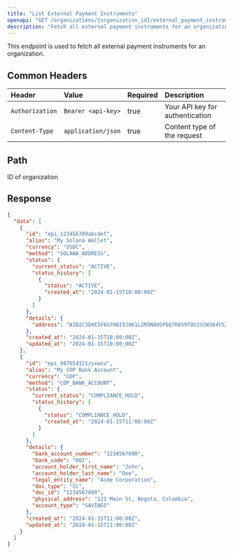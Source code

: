 ```yaml
---
title: "List External Payment Instruments"
openapi: "GET /organizations/{organization_id}/external_payment_instruments"
description: "Fetch all external payment instruments for an organization"
---
```


This endpoint is used to fetch all external payment instruments for an organization.

## Common Headers

| Header          | Value              | Required | Description                     |
| :-------------- | :----------------- | :------- | :------------------------------ |
| `Authorization` | `Bearer <api-key>` | true     | Your API key for authentication |
| `Content-Type`  | `application/json` | true     | Content type of the request     |

## Path

<ParamField path="organization_id" type="string" required>
  ID of organization
</ParamField>

## Response

<ResponseExample>

```json Response
{
  "data": [
    {
      "id": "epi_123456789abcdef",
      "alias": "My Solana Wallet",
      "currency": "USDC",
      "method": "SOLANA_ADDRESS",
      "status": {
        "current_status": "ACTIVE",
        "status_history": [
          {
            "status": "ACTIVE",
            "created_at": "2024-01-15T10:00:00Z"
          }
        ]
      },
      "details": {
        "address": "A1B2C3D4E5F6G7H8I9J0K1L2M3N4O5P6Q7R8S9T0U1V2W3X4Y5Z6"
      },
      "created_at": "2024-01-15T10:00:00Z",
      "updated_at": "2024-01-15T10:00:00Z"
    },
    {
      "id": "epi_987654321zyxwvu",
      "alias": "My COP Bank Account",
      "currency": "COP",
      "method": "COP_BANK_ACCOUNT",
      "status": {
        "current_status": "COMPLIANCE_HOLD",
        "status_history": [
          {
            "status": "COMPLIANCE_HOLD",
            "created_at": "2024-01-15T11:00:00Z"
          }
        ]
      },
      "details": {
        "bank_account_number": "1234567890",
        "bank_code": "001",
        "account_holder_first_name": "John",
        "account_holder_last_name": "Doe",
        "legal_entity_name": "Acme Corporation",
        "doc_type": "CC",
        "doc_id": "1234567890",
        "physical_address": "123 Main St, Bogota, Colombia",
        "account_type": "SAVINGS"
      },
      "created_at": "2024-01-15T11:00:00Z",
      "updated_at": "2024-01-15T11:00:00Z"
    }
  ]
}
```

</ResponseExample>
